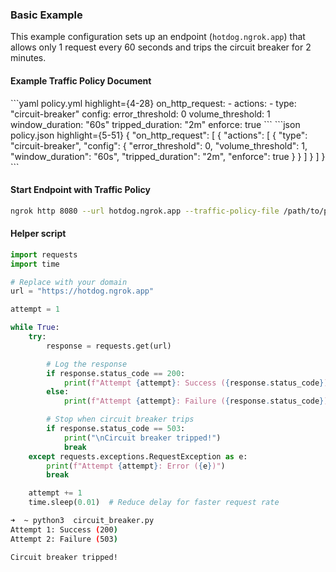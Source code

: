 

### Basic Example

This example configuration sets up an endpoint (`hotdog.ngrok.app`) that allows only 1 request every 60 seconds and trips the circuit breaker for 2 minutes.

#### Example Traffic Policy Document

<CodeGroup>
```yaml policy.yml highlight={4-28}
on_http_request:
  - actions:
    - type: "circuit-breaker"
    config:
    error_threshold: 0
    volume_threshold: 1
    window_duration: "60s"
    tripped_duration: "2m"
    enforce: true
```
```json policy.json highlight={5-51}
{
  "on_http_request": [
    {
      "actions": [
        {
          "type": "circuit-breaker",
          "config": {
            "error_threshold": 0,
            "volume_threshold": 1,
            "window_duration": "60s",
            "tripped_duration": "2m",
            "enforce": true
          }
        }
      ]
    }
  ]
}
```
</CodeGroup>

#### Start Endpoint with Traffic Policy

```bash
ngrok http 8080 --url hotdog.ngrok.app --traffic-policy-file /path/to/policy.yml
```

#### Helper script

```python
import requests
import time

# Replace with your domain
url = "https://hotdog.ngrok.app"

attempt = 1

while True:
    try:
        response = requests.get(url)

        # Log the response
        if response.status_code == 200:
            print(f"Attempt {attempt}: Success ({response.status_code})")
        else:
            print(f"Attempt {attempt}: Failure ({response.status_code})")

        # Stop when circuit breaker trips
        if response.status_code == 503:
            print("\nCircuit breaker tripped!")
            break
    except requests.exceptions.RequestException as e:
        print(f"Attempt {attempt}: Error ({e})")
        break

    attempt += 1
    time.sleep(0.01)  # Reduce delay for faster request rate
```

```bash
➜  ~ python3  circuit_breaker.py
Attempt 1: Success (200)
Attempt 2: Failure (503)

Circuit breaker tripped!
```
